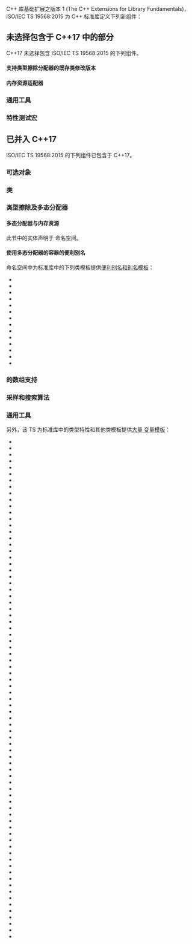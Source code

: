 {{title|C++ 标准库扩展}}
{{cpp/experimental/lib_extensions/navbar}}

C++ 库基础扩展之版本 1 (The C++ Extensions for Library Fundamentals)，ISO/IEC TS 19568:2015 为 C++ 标准库定义下列新组件：

==未选择包含于 C++17 中的部分==
C++17 未选择包含 ISO/IEC TS 19568:2015 的下列组件。

==== 支持类型擦除分配器的既存类修改版本 ====
{{dsc begin}}
{{dsc header | experimental/functional}}
{{dsc tclass | cpp/experimental/function |带有类型擦除分配器支持的 {{lc|std::function}} 修改版本}}
{{dsc header | experimental/future}}
{{dsc tclass | cpp/experimental/lib extensions/promise |带有类型擦除分配器支持的 {{lc|std::promise}} 修改版本}}
{{dsc tclass | cpp/experimental/lib extensions/packaged_task |带有类型擦除分配器支持的 {{lc|std::packaged_task}} 修改版本}}
{{dsc end}}

====内存资源适配器====
{{dsc begin}}
{{dsc talias | cpp/experimental/resource_adaptor | 将分配器适配到 {{lc|memory_resource}}}}
{{dsc end}}

===通用工具===
{{dsc begin}}
{{dsc header | experimental/utility }}
{{dsc class | cpp/experimental/erased_type |类型擦除的占位符类型，例如在分配器中}}
{{dsc header | experimental/type_traits }}
{{dsc tclass | cpp/experimental/invocation_type| title=invocation_type&lt;br/&gt;raw_invocation_type |推导以给定实参类型调用可调用对象时蕴含的函数类型}}
{{dsc end}}

===特性测试宏===
{{dsc begin}}
{{dsc header | experimental/optional }}
{{dsc macro const | __cpp_lib_experimental_optional | nolink=true |至少为 {{c|201411}} 的值，指示支持 optional 类型}}
{{dsc header | experimental/any }}
{{dsc macro const | __cpp_lib_experimental_any | nolink=true |至少为 {{c|201411}} 的值，指示支持 any 类型}}
{{dsc header | experimental/string_view }}
{{dsc macro const | __cpp_lib_experimental_string_view | nolink=true |至少为 {{c|201411}} 的值，指示支持 basic_string_view 模板}}
{{dsc header | experimental/tuple }}
{{dsc macro const | __cpp_lib_experimental_apply | nolink=true |至少为 {{c|201402}} 的值，指示支持 tuple 的 apply() 函数}}
{{dsc header | experimental/type_traits }}
{{dsc macro const | __cpp_lib_experimental_type_trait_variable_templates | nolink=true |至少为 {{c|201402}} 的值，指示支持类型特征的变量模板}}
{{dsc macro const | __cpp_lib_experimental_invocation_type | nolink=true |至少为 {{c|201406}} 的值，指示支持调用类型特征}}
{{dsc header | experimental/functional }}
{{dsc macro const | __cpp_lib_experimental_boyer_moore_searching | nolink=true |至少为 {{c|201411}} 的值，指示支持附加搜索算法}}
{{dsc macro const | __cpp_lib_experimental_function_erased_allocator | nolink=true |至少为 {{c|201406}} 的值，指示支持 std::function 的类型擦除分配器}}
{{dsc header | experimental/future }}
{{dsc macro const | __cpp_lib_experimental_promise_erased_allocator | nolink=true |至少为 {{c|201406}} 的值，指示支持 std::promise 的类型擦除分配器}}
{{dsc macro const | __cpp_lib_experimental_packaged_task_erased_allocator | nolink=true |至少为 {{c|201406}} 的值，指示支持 std::packaged_task 的类型擦除分配器}}
{{dsc header | experimental/memory }}
{{dsc macro const | __cpp_lib_experimental_shared_ptr_arrays | nolink=true |至少为 {{c|201406}} 的值，指示 shared_ptr 支持数组}}
{{dsc header | experimental/memory_resource }}
{{dsc macro const | __cpp_lib_experimental_memory_resources | nolink=true |至少为 {{c|201402}} 的值，指示支持多态内存资源}}
{{dsc header | experimental/algorithm }}
{{dsc macro const | __cpp_lib_experimental_sample | nolink=true |至少为 {{c|201402}} 的值，指示支持采样算法}}
{{dsc end}}

==已并入 C++17==
ISO/IEC TS 19568:2015 的下列组件已包含于 C++17。

===可选对象===
{{dsc begin}}
{{dsc header | experimental/optional }}
{{dsc tclass | cpp/experimental/optional |表示''可选对象''的类模板}}
{{dsc end}}

=== 类 {{tt|any}} ===
{{dsc begin}}
{{dsc header | experimental/any }}
{{dsc class | cpp/experimental/any |任何类型单个值的类型安全容器}}
{{dsc end}}

=== {{tt|string_view}} ===
{{dsc begin}}
{{dsc header | experimental/string_view }}
{{dsc tclass | cpp/experimental/basic_string_view |到字符串的非占有引用}}
{{dsc end}}

=== 类型擦除及多态分配器 ===

==== 多态分配器与内存资源 ====
此节中的实体声明于 {{lc|std::experimental::pmr}} 命名空间。

{{dsc begin}}
{{dsc header | experimental/memory_resource}}
{{dsc class | cpp/experimental/memory_resource | 封装内存资源的类的抽象接口}} 
{{dsc inc|cpp/experimental/pmr/dsc synchronized_pool_resource}}
{{dsc inc|cpp/experimental/pmr/dsc unsynchronized_pool_resource}}
{{dsc class | cpp/experimental/monotonic_buffer_resource |特殊用途的 {{lc|memory_resource}}，它仅在销毁资源时释放分配的内存}}
{{dsc tclass | cpp/experimental/polymorphic_allocator |支持运行时多态的分配器，多态基于构造所用的 {{lc|memory_resource}}}}
{{dsc inc | cpp/experimental/pmr/dsc new_delete_resource}}
{{dsc inc | cpp/experimental/pmr/dsc null_memory_resource}}
{{dsc inc | cpp/experimental/pmr/dsc get_default_resource}}
{{dsc inc | cpp/experimental/pmr/dsc set_default_resource}}
{{dsc end}}

==== 使用多态分配器的容器的便利别名 ====
{{tt|std::experimental::pmr}} 命名空间中为标准库中的下列类模板提供[[cpp/experimental/lib extensions/pmr_container|便利别名和别名模板]]：
{{collapse top |提供了便利别名的容器模板列表}}
{{div col|3}}
* {{lc|std::vector}}
* {{lc|std::deque}}
* {{lc|std::forward_list}}
* {{lc|std::list}}
* {{lc|std::basic_string}}
* {{lc|std::map}}
* {{lc|std::multimap}}
* {{lc|std::set}}
* {{lc|std::multiset}}
* {{lc|std::match_results}}
* {{lc|std::unordered_map}}
* {{lc|std::unordered_multimap}}
* {{lc|std::unordered_set}}
* {{lc|std::unordered_multiset}}
{{div col end}}
{{collapse bottom}}

=== {{tt|shared_ptr}} 的数组支持===
{{dsc begin}}
{{dsc header | experimental/memory}}
{{dsc hitem |类|描述}}
{{dsc tclass | cpp/experimental/shared_ptr |支持数组的 {{lc|std::shared_ptr}} 修改版本}} 
{{dsc tclass | cpp/experimental/weak_ptr|支持数组的 {{lc|std::weak_ptr}} 修改版本}} 
{{dsc end}}

===采样和搜索算法===
{{dsc begin}}
{{dsc header | experimental/algorithm }}
{{dsc tfun | cpp/experimental/sample |从序列中选择 n 个随机元素}}
{{dsc tfun | cpp/experimental/search |应用搜索器 (Searcher) 到序列}}
{{dsc header | experimental/functional }}
{{dsc tclass | cpp/experimental/default_searcher |标准 C++ 库搜索算法实现}}
{{dsc tfun | cpp/experimental/default_searcher | title=make_default_searcher |创建 default_searcher 的辅助函数}}
{{dsc tclass | cpp/experimental/boyer_moore_searcher | Boyer-Moore 搜索算法实现}}
{{dsc tfun | cpp/experimental/boyer_moore_searcher | title=make_boyer_moore_searcher |创建 boyer_moore_searcher 的辅助函数}}
{{dsc tclass | cpp/experimental/boyer_moore_horspool_searcher | Boyer-Moore-Horspool 搜索算法实现}}
{{dsc tfun | cpp/experimental/boyer_moore_horspool_searcher | title= make_boyer_moore_horspool_searcher |创建 boyer_moore_horspool_searcher 的辅助函数}}
{{dsc end}}

===通用工具===
{{dsc begin}}
{{dsc header | experimental/tuple }}
{{dsc tfun | cpp/experimental/apply |以实参的 tuple 调用函数}}
{{dsc end}}

另外，该 TS 为标准库中的类型特性和其他类模板提供[[cpp/experimental/type_trait_variable_templates|大量 {{tt|constexpr}} 变量模板]]：
{{collapse top|提供了变量模板的类型特性和其他类模板}}
{{div col|2}}
* {{lc|std::is_void}}
* {{lc|std::is_null_pointer}}
* {{lc|std::is_integral}}
* {{lc|std::is_floating_point}}
* {{lc|std::is_array}}
* {{lc|std::is_pointer}}
* {{lc|std::is_lvalue_reference}}
* {{lc|std::is_rvalue_reference}}
* {{lc|std::is_member_object_pointer}}
* {{lc|std::is_member_function_pointer}}
* {{lc|std::is_enum}}
* {{lc|std::is_union}}
* {{lc|std::is_class}}
* {{lc|std::is_function}}
* {{lc|std::is_reference}}
* {{lc|std::is_arithmetic}}
* {{lc|std::is_fundamental}}
* {{lc|std::is_object}}
* {{lc|std::is_scalar}}
* {{lc|std::is_compound}}
* {{lc|std::is_member_pointer}}
* {{lc|std::is_const}}
* {{lc|std::is_volatile}}
* {{lc|std::is_trivial}}
* {{lc|std::is_trivially_copyable}}
* {{lc|std::is_standard_layout}}
* {{lc|std::is_pod}}
* {{lc|std::is_literal_type}}
* {{lc|std::is_empty}}
* {{lc|std::is_polymorphic}}
* {{lc|std::is_abstract}}
* {{lc|std::is_final}}
* {{lc|std::is_signed}}
* {{lc|std::is_unsigned}}
* {{lc|std::is_constructible}}
* {{lc|std::is_trivially_constructible}}
* {{lc|std::is_nothrow_constructible}}
* {{lc|std::is_default_constructible}}
* {{lc|std::is_trivially_default_constructible}}
* {{lc|std::is_nothrow_default_constructible}}
* {{lc|std::is_copy_constructible}}
* {{lc|std::is_trivially_copy_constructible}}
* {{lc|std::is_nothrow_copy_constructible}}
* {{lc|std::is_move_constructible}}
* {{lc|std::is_trivially_move_constructible}}
* {{lc|std::is_nothrow_move_constructible}}
* {{lc|std::is_assignable}}
* {{lc|std::is_trivially_assignable}}
* {{lc|std::is_nothrow_assignable}}
* {{lc|std::is_copy_assignable}}
* {{lc|std::is_trivially_copy_assignable}}
* {{lc|std::is_nothrow_copy_assignable}}
* {{lc|std::is_move_assignable}}
* {{lc|std::is_trivially_move_assignable}}
* {{lc|std::is_nothrow_move_assignable}}
* {{lc|std::is_destructible}}
* {{lc|std::is_trivially_destructible}}
* {{lc|std::is_nothrow_destructible}}
* {{lc|std::has_virtual_destructor}}
* {{lc|std::alignment_of}}
* {{lc|std::rank}}
* {{lc|std::extent}}
* {{lc|std::is_same}}
* {{lc|std::is_base_of}}
* {{lc|std::is_convertible}}
* {{lc|std::ratio_equal}}
* {{lc|std::ratio_not_equal}}
* {{lc|std::ratio_less}}
* {{lc|std::ratio_less_equal}}
* {{lc|std::ratio_greater}}
* {{lc|std::ratio_greater_equal}}
* {{lc|std::tuple_size}}
* {{lc|std::chrono::treat_as_floating_point}}
* {{lc|std::is_error_code_enum}}
* {{lc|std::is_error_condition_enum}}
* {{lc|std::is_bind_expression}}
* {{lc|std::is_placeholder}}
* {{lc|std::uses_allocator}}
{{div col end}}
{{collapse bottom}}

{{langlinks|de|en|es|ja|ru}}